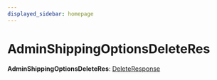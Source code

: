 ```yaml
---
displayed_sidebar: homepage
---
```



# AdminShippingOptionsDeleteRes

 **AdminShippingOptionsDeleteRes**: [DeleteResponse](../interfaces/medusa.DeleteResponse.mdx)
